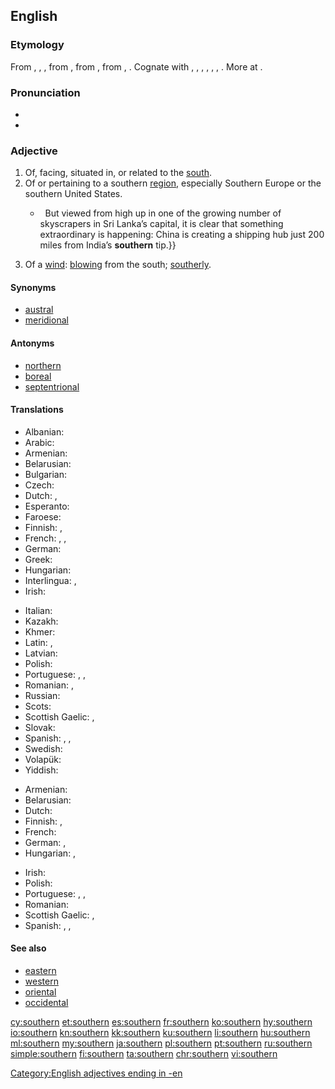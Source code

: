 {{also|Southern}}
==English==

===Etymology===
From {{etyl|enm|en}} {{term|southerne|lang=enm}}, {{term|sothern|lang=enm}}, {{term|sutherne|lang=enm}}, from {{etyl|ang|en}} {{m|ang|sūþerne||southern, southerly, coming from the south; of southern make}}, from {{etyl|gem-pro|en}} {{m|gem-pro|*sunþra||southwards}}, from {{etyl|ine-pro|en}} {{m|ine-pro|*sun-}}, {{m|ine-pro|*swen-||sun}}. Cognate with {{etyl|sco|-}} {{term|southron|lang=sco}}, {{term|sudron||southern|lang=sco}}, {{etyl|ofs|-}} {{term|sūthern|lang=ofs}}, {{term|sūdern||southern|lang=ofs}}, {{etyl|gml|-}} {{m|gml|sūdern||southern}}, {{etyl|gmh|-}} {{term|sundern||southern|lang=gmh}}, {{etyl|is|-}} {{term|súðrænn||southern, tropical|lang=is}}. More at {{l|en|south}}.

===Pronunciation===
* {{IPA|/ˈsʌðə(r)n/|lang=en}}
* {{audio|en-us-southern.ogg|Audio (US)|lang=en}}

===Adjective===
{{en-adj}}

# Of, facing, situated in, or related to the [[south]].
# Of or pertaining to a southern [[region]], especially Southern Europe or the southern United States.
#* {{quote-magazine|date=2013-06-08|volume=407|issue=8839|page=52|magazine={{w|The Economist}}
|title=[http://www.economist.com/news/international/21579039-chinas-growing-empire-ports-abroad-mainly-about-trade-not-aggression-new-masters The new masters and commanders]
|passage=From the ground, Colombo’s port does not look like much.{{...}}&nbsp; But viewed from high up in one of the growing number of skyscrapers in Sri Lanka’s capital, it is clear that something extraordinary is happening: China is creating a shipping hub just 200 miles from India’s '''southern''' tip.}}
#: {{usex|The '''southern''' climate.|lang=en}}
# Of a [[wind]]: [[blow]]ing from the south; [[southerly]].

====Synonyms====
* [[austral]]
* [[meridional]]

====Antonyms====
* [[northern]]
* [[boreal]]
* [[septentrional]]

====Translations====
{{trans-top|of the south}}
* Albanian: {{t|sq|jugor}}
* Arabic: {{t|ar|جنوبي|tr=janūbiyy|sc=Arab}}
* Armenian: {{t|hy|հարավային|tr=haravayin}}
* Belarusian: {{t|be|паўднёвы|m|sc=Cyrl}}
* Bulgarian: {{t|bg|южен|m|tr=júžen}}
* Czech: {{t+|cs|jižní}}
* Dutch: {{t+|nl|zuid}}, {{t+|nl|zuidelijk}}
* Esperanto: {{t|eo|suda}}
* Faroese: {{t|fo|syðri}}
* Finnish: {{t+|fi|eteläinen}}, {{t+|fi|etelä|alt=etelä-}}
* French: {{t+|fr|méridional}}, {{t+|fr|sud}}, {{t+|fr|austral}}
* German: {{t+|de|südlich}}
* Greek: {{t+|el|νότιος|tr=nótios}}
* Hungarian: {{t+|hu|déli}}
* Interlingua: {{t|ia|meridional}}, {{t|ia|del sud}}
* Irish: {{t|ga|deisceartach}}
{{trans-mid}}
* Italian: {{t+|it|meridionale}}
* Kazakh: {{t|kk|оңтүстік|tr=oñtüstik|sc=Cyrl}}
* Khmer: {{t|km|ខាងត្បូង|tr=kʰaang tboong|sc=Khmr}}
* Latin: {{t+|la|merīdiōnālis}}, {{t+|la|austrālis}}
* Latvian: {{t-needed|lv}}
* Polish: {{t+|pl|południowy}}
* Portuguese: {{t|pt|[[do]] [[sul]]}}, {{t+|pt|meridional}}, {{t+|pt|austral}}
* Romanian: {{t|ro|sudic|m|n}}, {{t+|ro|austral|m|n}}
* Russian: {{t+|ru|южный|tr=júžnyj}}
* Scots: {{t|sco|soothren}}
* Scottish Gaelic: {{t|gd|deas}}, {{t|gd|a deas}}
* Slovak: {{t|sk|južný}}
* Spanish: {{t|es|meridional}}, {{t|es|del sur}}, {{t+|es|sureño}}
* Swedish: {{t+|sv|södra}}
* Volapük: {{t+|vo|sulüdik}}
* Yiddish: {{t-needed|yi}}
{{trans-bottom}}

{{trans-top|of or pertaining to a southern region}}
* Armenian: {{t|hy|հարավային|tr=haravayin}}
* Belarusian: {{t|be|паўднёвы|m|sc=Cyrl}}
* Dutch: {{t|nl|zuiders}}
* Finnish: {{t+|fi|eteläinen}}, {{t|fi|etelämaalainen}}
* French: {{t+|fr|sudiste}}
* German: {{t+|de|südlich}}, {{t+|de|südländisch}}
* Hungarian: {{t+|hu|dél}}, {{t+|hu|déli}}
{{trans-mid}}
* Irish: {{t|ga|deisceartach}}
* Polish: {{t+|pl|południowy}}
* Portuguese: {{t+|pt|meridional}}, {{t|pt|[[do]] [[sul]]/[[Sul]]}}, {{t+|pt|sulista}}
* Romanian: {{t|ro|sudic|m|n}}
* Scottish Gaelic: {{t|gd|deas}}, {{t|gd|a deas}}
* Spanish: {{t|es|meridional}}, {{t|es|del sur}}, {{t+|es|sureño}}
{{trans-bottom}}

====See also====
* [[eastern]]
* [[western]]
* [[oriental]]
* [[occidental]]

[[Category:English adjectives ending in -en]]

[[cy:southern]]
[[et:southern]]
[[es:southern]]
[[fr:southern]]
[[ko:southern]]
[[hy:southern]]
[[io:southern]]
[[kn:southern]]
[[kk:southern]]
[[ku:southern]]
[[li:southern]]
[[hu:southern]]
[[ml:southern]]
[[my:southern]]
[[ja:southern]]
[[pl:southern]]
[[pt:southern]]
[[ru:southern]]
[[simple:southern]]
[[fi:southern]]
[[ta:southern]]
[[chr:southern]]
[[vi:southern]]
